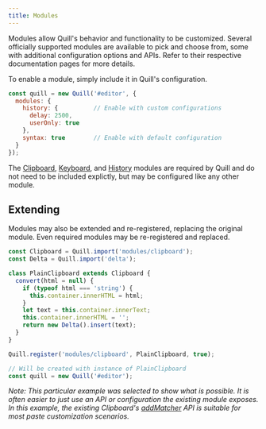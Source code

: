 ```yaml
---
title: Modules
---
```


Modules allow Quill's behavior and functionality to be customized. Several officially supported modules are available to pick and choose from, some with additional configuration options and APIs. Refer to their respective documentation pages for more details.

To enable a module, simply include it in Quill's configuration.

```javascript
const quill = new Quill('#editor', {
  modules: {
    history: {          // Enable with custom configurations
      delay: 2500,
      userOnly: true
    },
    syntax: true        // Enable with default configuration
  }
});
```

The [Clipboard](/docs/modules/clipboard/), [Keyboard](/docs/modules/keyboard/), and [History](/docs/modules/history/) modules are required by Quill and do not need to be included explictly, but may be configured like any other module.


## Extending

Modules may also be extended and re-registered, replacing the original module. Even required modules may be re-registered and replaced.

```javascript
const Clipboard = Quill.import('modules/clipboard');
const Delta = Quill.import('delta');

class PlainClipboard extends Clipboard {
  convert(html = null) {
    if (typeof html === 'string') {
      this.container.innerHTML = html;
    }
    let text = this.container.innerText;
    this.container.innerHTML = '';
    return new Delta().insert(text);
  }
}

Quill.register('modules/clipboard', PlainClipboard, true);

// Will be created with instance of PlainClipboard
const quill = new Quill('#editor');
```

*Note: This particular example was selected to show what is possible. It is often easier to just use an API or configuration the existing module exposes. In this example, the existing Clipboard's [addMatcher](/docs/modules/clipboard/#addmatcher) API is suitable for most paste customization scenarios.*
